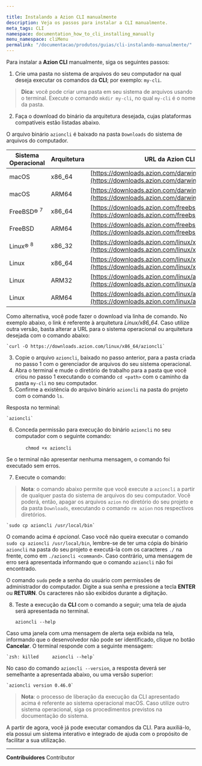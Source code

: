 ```yaml
---

title: Instalando a Azion CLI manualmente
description: Veja os passos para instalar a CLI manualmente.
meta_tags: CLI
namespace: documentation_how_to_cli_installing_manually
menu_namespace: cliMenu
permalink: "/documentacao/produtos/guias/cli-instalando-manualmente/"
---
```


Para instalar a **Azion CLI** manualmente, siga os seguintes passos:

1. Crie uma pasta no sistema de arquivos do seu computador na qual deseja executar os comandos da **CLI**; por exemplo: `my-cli`.

> **Dica**: você pode criar uma pasta em seu sistema de arquivos usando o terminal. Execute o comando `mkdir my-cli`, no qual `my-cli` é o nome da pasta.

2. Faça o download do binário da arquitetura desejada, cujas plataformas compatíveis estão listadas abaixo.

O arquivo binário `azioncli` é baixado na pasta `Downloads` do sistema de arquivos do computador.

| Sistema Operacional | Arquitetura | URL da Azion CLI |
| --------------------- | ----------- | -------- |
| macOS | x86_64 | [https://downloads.azion.com/darwin/x86_64/azion](https://downloads.azion.com/darwin/x86_64/azioncli) |
| macOS | ARM64 | [https://downloads.azion.com/darwin/arm64/azion](https://downloads.azion.com/darwin/arm64/azioncli) |
| FreeBSD&reg; <sup>7</sup> | x86_64 | [https://downloads.azion.com/freebsd/x86_64/azion](https://downloads.azion.com/freebsd/x86_64/azioncli) |
| FreeBSD | ARM64 | [https://downloads.azion.com/freebsd/arm64/azion](https://downloads.azion.com/freebsd/arm64/azioncli) |
| Linux&reg; <sup>8</sup>   | x86_32 | [https://downloads.azion.com/linux/x86_32/azion](https://downloads.azion.com/linux/x86_32/azioncli) |
| Linux | x86_64 | [https://downloads.azion.com/linux/x86_64/azion](https://downloads.azion.com/linux/x86_64/azioncli) |
| Linux | ARM32 | [https://downloads.azion.com/linux/arm32/azion](https://downloads.azion.com/linux/arm32/azioncli) |
| Linux | ARM64 | [https://downloads.azion.com/linux/arm64/azion](https://downloads.azion.com/linux/arm64/azioncli) |

Como alternativa, você pode fazer o download via linha de comando. No exemplo abaixo, o link é referente à arquitetura *Linux/x86_64*. Caso utilize outra versão, basta alterar a URL para o sistema operacional ou arquitetura desejada com o comando abaixo:

    `curl -O https://downloads.azion.com/linux/x86_64/azioncli`

3. Copie o arquivo `azioncli`, baixado no passo anterior, para a pasta criada no passo 1 com o gerenciador de arquivos do seu sistema operacional.
4. Abra o terminal e mude o diretório de trabalho para a pasta que você criou no passo 1 executando o comando `cd <path>` com o caminho da pasta `my-cli` no seu computador.
5. Confirme a existência do arquivo binário `azioncli` na pasta do projeto com o comando `ls`.

Resposta no terminal:

    `azioncli`

6. Conceda permissão para execução do binário `azioncli` no seu computador com o seguinte comando:

    &nbsp;&nbsp;&nbsp;&nbsp;&nbsp;&nbsp;&nbsp;`chmod +x azioncli`

Se o terminal não apresentar nenhuma mensagem, o comando foi executado sem erros.

7. Execute o comando:

> **Nota**: o comando abaixo permite que você execute a `azioncli` a partir de qualquer pasta do sistema de arquivos do seu computador. Você poderá, então, apagar os arquivos `azion` no diretório do seu projeto e da pasta `Downloads`, executando o comando `rm azion` nos respectivos diretórios.

    `sudo cp azioncli /usr/local/bin`

O comando acima é *opcional*. Caso você não queira executar o comando `sudo cp azioncli /usr/local/bin`, lembre-se de ter uma cópia do binário `azioncli` na pasta do seu projeto e executá-la com os caracteres `./` na frente, como em `./azioncli <command>`. Caso contrário, uma mensagem de erro será apresentada informando que o comando `azioncli` não foi encontrado.

O comando `sudo` pede a senha do usuário com permissões de administrador do computador. Digite a sua senha e pressione a tecla **ENTER** ou **RETURN**. Os caracteres não são exibidos durante a digitação.

8. Teste a execução da **CLI** com o comando a seguir; uma tela de ajuda será apresentada no terminal.

    `azioncli --help`

Caso uma janela com uma mensagem de alerta seja exibida na tela, informando que o desenvolvedor não pode ser identificado, clique no botão **Cancelar**. O terminal responde com a seguinte mensagem:

    `zsh: killed     azioncli --help`

No caso do comando `azioncli --version`, a resposta deverá ser semelhante a apresentada abaixo, ou uma versão superior:

    `azioncli version 0.46.0`

> **Nota**: o processo de liberação da execução da CLI apresentado acima é referente ao sistema operacional macOS. Caso utilize outro sistema operacional, siga os procedimentos previstos na documentação do sistema.

A partir de agora, você já pode executar comandos da CLI. Para auxiliá-lo, ela possui um sistema interativo e integrado de ajuda com o propósito de facilitar a sua utilização.





---


**Contribuidores** <ContributorList>Contributor</ContributorList>
